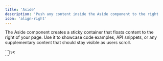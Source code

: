 ```yaml
---
title: 'Aside'
description: 'Push any content inside the Aside component to the right of the page in a sticky container'
icon: 'align-right'
---
```


The Aside component creates a sticky container that floats content to the right of your page. Use it to showcase code examples, API snippets, or any supplementary content that should stay visible as users scroll.

<CodeBlock title="Markdown">
```jsx
<Aside>
    <EndpointRequestSnippet endpoint='POST /snippets' />
</Aside>
```
</CodeBlock>

<Aside>
    <EndpointRequestSnippet endpoint='POST /snippets' />
</Aside>